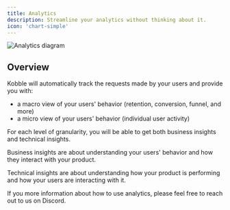 ```yaml
---
title: Analytics
description: Streamline your analytics without thinking about it.
icon: 'chart-simple'
---
```


![Analytics diagram](/images/analytics-diagram.jpg)

## Overview

Kobble will automatically track the requests made by your users and provide you with:

- a macro view of your users' behavior (retention, conversion, funnel, and more)
- a micro view of your users' behavior (individual user activity)

For each level of granularity, you will be able to get both business insights and technical insights.

Business insights are about understanding your users' behavior and how they interact with your product.

Technical insights are about understanding how your product is performing and how your users are interacting with it.


<Note>
  If you more information about how to use analytics, please feel free to reach out to us on Discord.
</Note>
